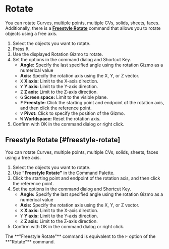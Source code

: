 
# Rotate

<Reference shortcut="R" command="Rotate" button="Left of Command Bar" />

You can rotate Curves, multiple points, multiple  CVs, solids, sheets, faces.<br />
Additionally, there is a [**Freestyle Rotate**](#freestyle-rotate) command that allows you to rotate objects using a free axis.

1. Select the objects you want to rotate.
2. Press <kbd>R</kbd>.
3. Use the displayed Rotation Gizmo to rotate.
4. Set the options in the command dialog and Shortcut Key.
   - **Angle:** Specify the last specified angle using the rotation Gizmo as a numerical value
   - **Axis:** Specify the rotation axis using the X, Y, or Z vector.
   - <kbd>X</kbd> **X axis:** Limit to the X-axis direction.
   - <kbd>Y</kbd> **Y axis:** Limit to the Y-axis direction.
   - <kbd>Z</kbd> **Z axis:** Limit to the Z-axis direction.
   - <kbd>G</kbd> **Screen space:** Limit to the visible plane.
   - <kbd>F</kbd> **Freestyle:** Click the starting point and endpoint of the rotation axis, and then click the reference point.
   - <kbd>V</kbd> **Pivot:** Click to specify the position of the Gizmo.
   - <kbd>W</kbd> **Worldspace:** Reset the rotation axis.
5. Confirm with OK in the command dialog or right click.

## Freestyle Rotate [#freestyle-rotate]

You can rotate Curves, multiple points, multiple  CVs, solids, sheets, faces using a free axis.

1. Select the objects you want to rotate.
2. Use **"Freestyle Rotate"** in the Command Palette.
3. Click the starting point and endpoint of the rotation axis, and then click the reference point.
4. Set the options in the command dialog and Shortcut Key.
   - **Angle:** Specify the last specified angle using the rotation Gizmo as a numerical value
   - **Axis:** Specify the rotation axis using the X, Y, or Z vector.
   - <kbd>X</kbd> **X axis:** Limit to the X-axis direction.
   - <kbd>Y</kbd> **Y axis:** Limit to the Y-axis direction.
   - <kbd>Z</kbd> **Z axis:** Limit to the Z-axis direction.
5. Confirm with OK in the command dialog or right click.

<Callout type="info" emoji="ℹ️">
The **"Freestyle Rotate"** command is equivalent to the <kbd>F</kbd> option of the **"Rotate"** command.
</Callout>
